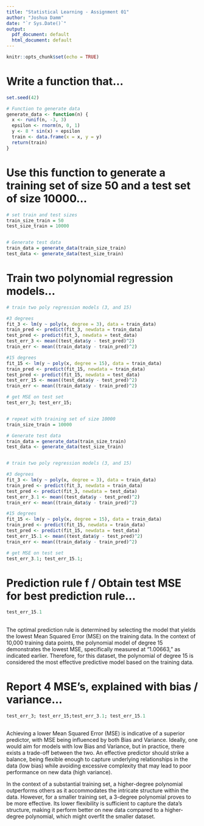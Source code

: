 ```yaml
---
title: "Statistical Learning - Assignment 01"
author: "Joshua Damm"
date: "`r Sys.Date()`"
output:
  pdf_document: default
  html_document: default
---
```


```r
knitr::opts_chunk$set(echo = TRUE)
```


# Write a function that...
```r
set.seed(42)

# Function to generate data
generate_data <- function(n) {
  x <- runif(n, -3, 3)
  epsilon <- rnorm(n, 0, 1)
  y <- 8 * sin(x) + epsilon
  train <- data.frame(x = x, y = y)
  return(train)
}

```

# Use this function to generate a training set of size 50 and a test set of size 10000...
```r
# set train and test sizes
train_size_train = 50 
test_size_train = 10000


# Generate test data
train_data = generate_data(train_size_train)
test_data <- generate_data(test_size_train)

```

# Train two polynomial regression models...
```r
# train two poly regression models (3, and 15)

#3 degrees
fit_3 <- lm(y ~ poly(x, degree = 3), data = train_data)
train_pred <- predict(fit_3, newdata = train_data)
test_pred <- predict(fit_3, newdata = test_data)
test_err_3 <- mean((test_data$y - test_pred)^2)
train_err <- mean((train_data$y - train_pred)^2) 

#15 degrees
fit_15 <- lm(y ~ poly(x, degree = 15), data = train_data)
train_pred <- predict(fit_15, newdata = train_data)
test_pred <- predict(fit_15, newdata = test_data)
test_err_15 <- mean((test_data$y - test_pred)^2)
train_err <- mean((train_data$y - train_pred)^2) 

# get MSE on test set
test_err_3; test_err_15;


# repeat with training set of size 10000
train_size_train = 10000

# Generate test data
train_data = generate_data(train_size_train)
test_data <- generate_data(test_size_train)


# train two poly regression models (3, and 15)

#3 degrees
fit_3 <- lm(y ~ poly(x, degree = 3), data = train_data)
train_pred <- predict(fit_3, newdata = train_data)
test_pred <- predict(fit_3, newdata = test_data)
test_err_3.1 <- mean((test_data$y - test_pred)^2)
train_err <- mean((train_data$y - train_pred)^2) 

#15 degrees
fit_15 <- lm(y ~ poly(x, degree = 15), data = train_data)
train_pred <- predict(fit_15, newdata = train_data)
test_pred <- predict(fit_15, newdata = test_data)
test_err_15.1 <- mean((test_data$y - test_pred)^2)
train_err <- mean((train_data$y - train_pred)^2) 

# get MSE on test set
test_err_3.1; test_err_15.1;
```

# Prediction rule f / Obtain test MSE for best prediction rule...

```r
test_err_15.1
```
## 
The optimal prediction rule is determined by selecting the model that yields the lowest Mean Squared Error (MSE) on the training data. In the context of 10,000 training data points, the polynomial model of degree 15 demonstrates the lowest MSE, specifically measured at "1.00663," as indicated earlier. Therefore, for this dataset, the polynomial of degree 15 is considered the most effective predictive model based on the training data.



# Report 4 MSE's, explained with bias / variance...
```r
test_err_3; test_err_15;test_err_3.1; test_err_15.1
```
## 
Achieving a lower Mean Squared Error (MSE) is indicative of a superior predictor, with MSE being influenced by both Bias and Variance. Ideally, one would aim for models with low Bias and Variance, but in practice, there exists a trade-off between the two. An effective predictor should strike a balance, being flexible enough to capture underlying relationships in the data (low bias) while avoiding excessive complexity that may lead to poor performance on new data (high variance).

In the context of a substantial training set, a higher-degree polynomial outperforms others as it accommodates the intricate structure within the data. However, for a smaller training set, a 3-degree polynomial proves to be more effective. Its lower flexibility is sufficient to capture the data's structure, making it perform better on new data compared to a higher-degree polynomial, which might overfit the smaller dataset.
